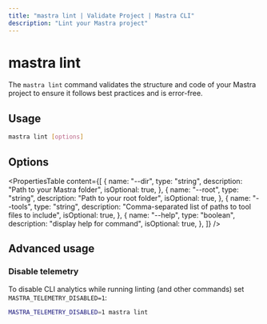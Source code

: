 ```yaml
---
title: "mastra lint | Validate Project | Mastra CLI"
description: "Lint your Mastra project"
---
```


# mastra lint

The `mastra lint` command validates the structure and code of your Mastra project to ensure it follows best practices and is error-free.

## Usage

```bash
mastra lint [options]
```

## Options

<PropertiesTable
  content={[
    {
      name: "--dir",
      type: "string",
      description: "Path to your Mastra folder",
      isOptional: true,
    },
    {
      name: "--root",
      type: "string",
      description: "Path to your root folder",
      isOptional: true,
    },
    {
      name: "--tools",
      type: "string",
      description: "Comma-separated list of paths to tool files to include",
      isOptional: true,
    },
    {
      name: "--help",
      type: "boolean",
      description: "display help for command",
      isOptional: true,
    },
  ]}
/>

## Advanced usage

### Disable telemetry

To disable CLI analytics while running linting (and other commands) set
`MASTRA_TELEMETRY_DISABLED=1`:

```bash copy
MASTRA_TELEMETRY_DISABLED=1 mastra lint
```
